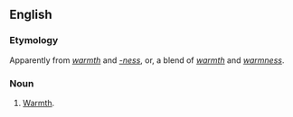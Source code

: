 ==English==

===Etymology===
Apparently from ''[[warmth]]'' and ''[[-ness]]'', or, a blend of ''[[warmth]]'' and ''[[warmness]]''.

===Noun===
{{en-noun|-}}

# {{context|nonstandard}} [[warmth|Warmth]].